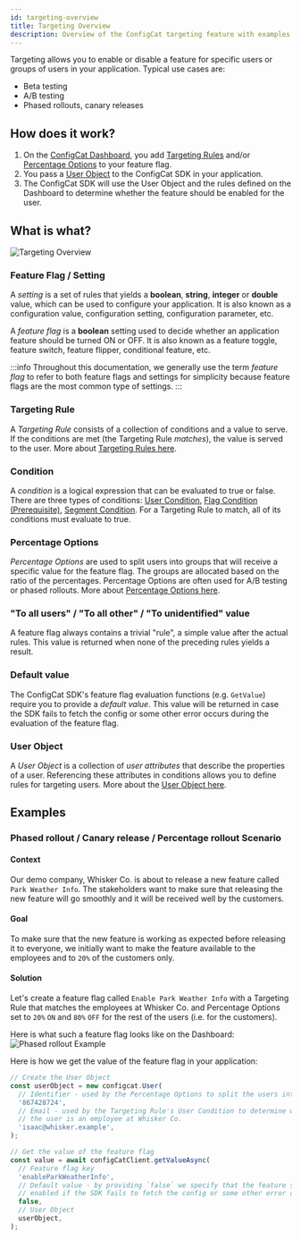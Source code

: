 ```yaml
---
id: targeting-overview
title: Targeting Overview
description: Overview of the ConfigCat targeting feature with examples.
---
```


Targeting allows you to enable or disable a feature for specific users or groups of users in your application. Typical use cases are:

- Beta testing
- A/B testing
- Phased rollouts, canary releases

## How does it work?

1. On the <a href="https://app.configcat.com" target="_blank">ConfigCat Dashboard</a>, you add
   [Targeting Rules](../targeting-rule/targeting-rule-overview) and/or [Percentage Options](../percentage-options) to your feature flag.
2. You pass a [User Object](../user-object) to the ConfigCat SDK in your application.
3. The ConfigCat SDK will use the User Object and the rules defined on the Dashboard to determine whether the feature should be enabled for the user.

## What is what?

![Targeting Overview](/assets/targeting/targeting-overview/targeting.jpg)

### Feature Flag / Setting

A _setting_ is a set of rules that yields a **boolean**, **string**, **integer** or **double** value, which can be used
to configure your application. It is also known as a configuration value, configuration setting, configuration parameter, etc.

A _feature flag_ is a **boolean** setting used to decide whether an application feature should be turned ON or OFF.
It is also known as a feature toggle, feature switch, feature flipper, conditional feature, etc.

:::info
Throughout this documentation, we generally use the term _feature flag_ to refer to both feature flags and settings for
simplicity because feature flags are the most common type of settings.
:::

### Targeting Rule

A _Targeting Rule_ consists of a collection of conditions and a value to serve. If the conditions are met (the Targeting
Rule _matches_), the value is served to the user. More about [Targeting Rules here](../targeting-rule/targeting-rule-overview).

### Condition

A _condition_ is a logical expression that can be evaluated to true or false. There are three types of conditions:
[User Condition](../targeting-rule/user-condition), [Flag Condition (Prerequisite)](../targeting-rule/flag-condition),
[Segment Condition](../targeting-rule/segment-condition). For a Targeting Rule to match, all of its conditions must evaluate to true.

### Percentage Options

_Percentage Options_ are used to split users into groups that will receive a specific value for the feature flag.
The groups are allocated based on the ratio of the percentages. Percentage Options are often used for A/B testing or
phased rollouts. More about [Percentage Options here](../percentage-options).

### "To all users" / "To all other" / "To unidentified" value

A feature flag always contains a trivial "rule", a simple value after the actual rules. This value is returned when
none of the preceding rules yields a result.

### Default value

The ConfigCat SDK's feature flag evaluation functions (e.g. `GetValue`) require you to provide a _default value_. This
value will be returned in case the SDK fails to fetch the config or some other error occurs during the evaluation of the feature flag.

### User Object

A _User Object_ is a collection of _user attributes_ that describe the properties of a user. Referencing these attributes
in conditions allows you to define rules for targeting users. More about the [User Object here](../user-object).

## Examples

### Phased rollout / Canary release / Percentage rollout Scenario

#### Context

Our demo company, Whisker Co. is about to release a new feature called `Park Weather Info`. The stakeholders want to make
sure that releasing the new feature will go smoothly and it will be received well by the customers.

#### Goal

To make sure that the new feature is working as expected before releasing it to everyone, we initially want to make the
feature available to the employees and to `20%` of the customers only.

#### Solution

Let's create a feature flag called `Enable Park Weather Info` with a Targeting Rule that matches the employees at
Whisker Co. and Percentage Options set to `20%` `ON` and `80%` `OFF` for the rest of the users (i.e. for the customers).

Here is what such a feature flag looks like on the Dashboard:
![Phased rollout Example](../../static/assets/targeting/targeting-overview/phased-rollout.jpg)

Here is how we get the value of the feature flag in your application:

```js
// Create the User Object
const userObject = new configcat.User(
  // Identifier - used by the Percentage Options to split the users into groups
  '867428724',
  // Email - used by the Targeting Rule's User Condition to determine whether
  // the user is an employee at Whisker Co.
  'isaac@whisker.example',
);

// Get the value of the feature flag
const value = await configCatClient.getValueAsync(
  // Feature flag key
  'enableParkWeatherInfo',
  // Default value - by providing `false` we specify that the feature should not be
  // enabled if the SDK fails to fetch the config or some other error occurs
  false,
  // User Object
  userObject,
);
```
